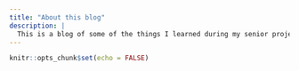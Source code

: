 ```yaml
---
title: "About this blog"
description: |
  This is a blog of some of the things I learned during my senior project.
---
```


```r
knitr::opts_chunk$set(echo = FALSE)
```
